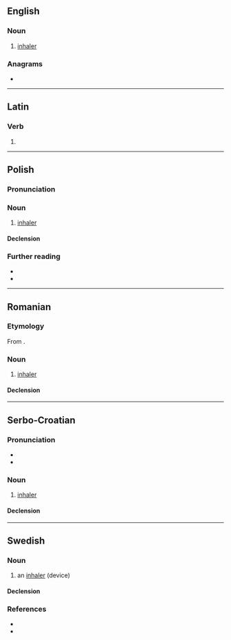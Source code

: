 {{also|inhalátor}}
==English==

===Noun===
{{en-noun}}

# [[inhaler]]

===Anagrams===
* {{anagrams|en|a=aahilnort|intrahalo}}

----

==Latin==

===Verb===
{{la-verb-form|inhālātor}}

# {{inflection of|la|inhālō||2//3|s|futr|pasv|impr}}

----

==Polish==

===Pronunciation===
{{pl-p}}

===Noun===
{{pl-noun|g=m-in}}

# [[inhaler]]

====Declension====
{{pl-decl-noun-m-in}}

===Further reading===
* {{R:pl:WSJP}}
* {{R:pl:PWN}}

----

==Romanian==

===Etymology===
From {{bor|ro|fr|inhalateur}}.

===Noun===
{{ro-noun|n|inhalatoare}}

# [[inhaler]]

====Declension====
{{ro-noun-n}}

----

==Serbo-Croatian==

===Pronunciation===
* {{IPA|sh|/inxǎlaːtor/}}
* {{hyphenation|sh|in|ha|la|tor}}

===Noun===
{{sh-noun|g=m|head=inhàlātor}}

# [[inhaler]]

====Declension====
{{sh-decl-noun
|inhalator|inhalatori
|inhalatora|inhalatora
|inhalatoru|inhalatorima
|inhalator|inhalatore
|inhalatore|inhalatori
|inhalatoru|inhalatorima
|inhalatorom|inhalatorima
}}

----

==Swedish==

===Noun===
{{sv-noun|c}}

# {{lb|sv|medicine}} an [[inhaler]] (device)

====Declension====
{{sv-infl-noun-c-r|3=inhalatore}}

===References===
* {{R:svenska.se|so}}
* {{R:svenska.se|saol}}
